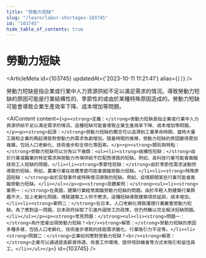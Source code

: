 ```yaml
---
title: "勞動力短缺"
slug: "/learn/labor-shortages-103745"
id: "103745"
hide_table_of_contents: true
---
```



# 勞動力短缺

<ArticleMeta id={103745} updatedAt={'2023-10-11 11:21:41'} alias={`[]`} />
<div className='border-solid border-b border-t-0 my-4 border-[var(--ifm-color-gray-300)]' />

勞動力短缺是指企業或行業中人力資源供給不足以滿足需求的情況。導致勞動力短缺的原因可能是行業結構性的、季節性的或由於某種特殊原因造成的。勞動力短缺可能會導致企業生產效率下降、成本增加等問題。

<AIContent content={`<p><strong>定義：</strong>勞動力短缺是指企業或行業中人力資源供給不足以滿足需求的情況。這種短缺可能會導致企業生產效率下降、成本增加等問題。</p><p><strong>起源：</strong>勞動力短缺的概念可以追溯到工業革命時期，當時大量工廠和企業的興起導致對勞動力的需求急劇增加。隨着時間的推移，勞動力短缺的原因變得更加複雜，包括人口老齡化、技術進步和全球化等因素。</p><p><strong>類別與特點：</strong>勞動力短缺可以分為以下幾類：<ul><li><strong>結構性短缺：</strong>由於行業或職業的特定需求與勞動力市場供給不匹配而導致的短缺。例如，高科技行業可能會面臨技術工人短缺的問題。</li><li><strong>季節性短缺：</strong>由於季節性需求波動而導致的短缺。例如，農業行業在收穫季節可能會面臨勞動力短缺。</li><li><strong>特殊原因短缺：</strong>由於突發事件或特殊情況導致的短缺。例如，疫情期間某些行業可能會面臨勞動力短缺。</li></ul></p><p><strong>具體案例：</strong><ul><li><strong>案例一：</strong>在美國，建築行業經常面臨勞動力短缺的問題。由於年輕人對建築行業興趣不大，加上老齡化問題，導致建築工人供不應求。這種短缺導致建築項目延誤，成本增加。</li><li><strong>案例二：</strong>在日本，人口老齡化導致護理行業嚴重勞動力短缺。為了應對這一問題，日本政府採取了引進外國勞工的政策，但仍然難以完全解決短缺問題。</li></ul></p><p><strong>常見問題：</strong><ul><li><strong>問題一：</strong>為什麼會出現勞動力短缺？<br/><strong>解答：</strong>勞動力短缺的原因多種多樣，包括人口老齡化、技術進步導致的技能需求變化、行業吸引力不足等。</li><li><strong>問題二：</strong>企業如何應對勞動力短缺？<br/><strong>解答：</strong>企業可以通過提高薪資待遇、改善工作環境、提供培訓機會等方式來吸引和留住員工。</li></ul></p>`} id={103745} />
